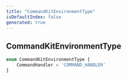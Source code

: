 ```yaml
---
title: "CommandKitEnvironmentType"
isDefaultIndex: false
generated: true
---
```



<!-- This file was generated from the CommandKit source. Do not modify. Instead, re-run the "docgen" script -->


## CommandKitEnvironmentType

<GenerationInfo sourceFile="packages/commandkit/src/context/environment.ts" sourceLine="185" packageName="commandkit" />



```ts title="Signature"
enum CommandKitEnvironmentType {
    CommandHandler = 'COMMAND_HANDLER'
}
```

